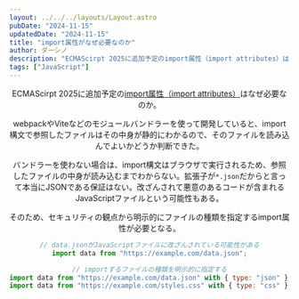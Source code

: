 ```yaml
---
layout: ../../../layouts/Layout.astro
pubDate: "2024-11-15"
updatedDate: "2024-11-15"
title: "import属性がなぜ必要なのか"
author: ダーシノ
description: "ECMAScirpt 2025に追加予定のimport属性（import attributes）はなぜ必要なのか。import構文はブラウザで実行されるため、参照したファイルの中身が読み込むまでわからない。拡張子が*.jsonだからと言って本当にJSONである保証はない。改ざんされて悪意のあるコードが含まれるJavaScriptファイルという可能性もある。"
tags: ["JavaScript"]
---
```



<Header {...frontmatter} />

ECMAScirpt 2025に追加予定の[import属性（import attributes）](https://github.com/tc39/proposal-import-attributes)はなぜ必要なのか。

webpackやViteなどのモジュールバンドラーを使って開発していると、import構文で参照したファイルはその中身が静的にわかるので、そのファイルを読み込んでよいかどうか判断できた。

バンドラーを使わない場合は、import構文はブラウザで実行されるため、参照したファイルの中身が読み込むまでわからない。拡張子が`*.json`だからと言って本当にJSONである保証はない。改ざんされて悪意のあるコードが含まれるJavaScriptファイルという可能性もある。

そのため、セキュリティの観点から明示的にファイルの種類を指定するimport属性が必要となる。

```js
// data.jsonがJavaScriptファイルに改ざんされている可能性がある
import data from "https://example.com/data.json";

// importするファイルの種類を明示的に指定する
import data from "https://example.com/data.json" with { type: "json" };
import data from "https://example.com/styles.css" with { type: "css" };
```

